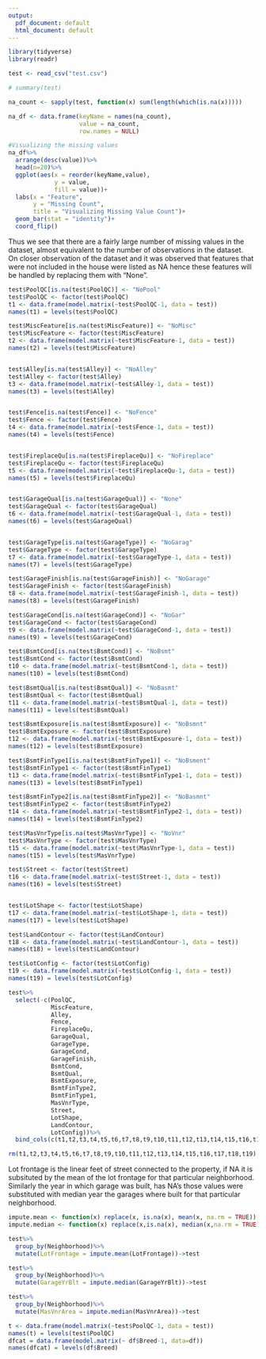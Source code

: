 ```yaml
---
output:
  pdf_document: default
  html_document: default
---
```


```r
library(tidyverse)
library(readr)

test <- read_csv("test.csv")

# summary(test)
```


```r
na_count <- sapply(test, function(x) sum(length(which(is.na(x)))))

na_df <- data.frame(keyName = names(na_count),
                    value = na_count, 
                    row.names = NULL)

#Visualizing the missing values
na_df%>%
  arrange(desc(value))%>%
  head(n=20)%>%
  ggplot(aes(x = reorder(keyName,value),
             y = value,
             fill = value))+
  labs(x = "Feature",
       y = "Missing Count",
       title = "Visualizing Missing Value Count")+
  geom_bar(stat = "identity")+
  coord_flip()
```

Thus we see that there are a fairly large number of missing values in the dataset, almost equivalent to the number of observations in the dataset.   
On closer observation of the dataset and it was observed that features that were not included in the house were listed as NA hence these features will be handled by replacing them with "None".  

```r

test$PoolQC[is.na(test$PoolQC)] <- "NoPool"
test$PoolQC <- factor(test$PoolQC)
t1 <- data.frame(model.matrix(~test$PoolQC-1, data = test))
names(t1) = levels(test$PoolQC)

test$MiscFeature[is.na(test$MiscFeature)] <- "NoMisc"
test$MiscFeature <- factor(test$MiscFeature)
t2 <- data.frame(model.matrix(~test$MiscFeature-1, data = test))
names(t2) = levels(test$MiscFeature)


test$Alley[is.na(test$Alley)] <- "NoAlley"
test$Alley <- factor(test$Alley)
t3 <- data.frame(model.matrix(~test$Alley-1, data = test))
names(t3) = levels(test$Alley)


test$Fence[is.na(test$Fence)] <- "NoFence"
test$Fence <- factor(test$Fence)
t4 <- data.frame(model.matrix(~test$Fence-1, data = test))
names(t4) = levels(test$Fence)


test$FireplaceQu[is.na(test$FireplaceQu)] <- "NoFireplace"
test$FireplaceQu <- factor(test$FireplaceQu)
t5 <- data.frame(model.matrix(~test$FireplaceQu-1, data = test))
names(t5) = levels(test$FireplaceQu)


test$GarageQual[is.na(test$GarageQual)] <- "None"
test$GarageQual <- factor(test$GarageQual)
t6 <- data.frame(model.matrix(~test$GarageQual-1, data = test))
names(t6) = levels(test$GarageQual)


test$GarageType[is.na(test$GarageType)] <- "NoGarag"
test$GarageType <- factor(test$GarageType)
t7 <- data.frame(model.matrix(~test$GarageType-1, data = test))
names(t7) = levels(test$GarageType)

test$GarageFinish[is.na(test$GarageFinish)] <- "NoGarage"
test$GarageFinish <- factor(test$GarageFinish)
t8 <- data.frame(model.matrix(~test$GarageFinish-1, data = test))
names(t8) = levels(test$GarageFinish)

test$GarageCond[is.na(test$GarageCond)] <- "NoGar"
test$GarageCond <- factor(test$GarageCond)
t9 <- data.frame(model.matrix(~test$GarageCond-1, data = test))
names(t9) = levels(test$GarageCond)

test$BsmtCond[is.na(test$BsmtCond)] <- "NoBsmt"
test$BsmtCond <- factor(test$BsmtCond)
t10 <- data.frame(model.matrix(~test$BsmtCond-1, data = test))
names(t10) = levels(test$BsmtCond)

test$BsmtQual[is.na(test$BsmtQual)] <- "NoBasmt"
test$BsmtQual <- factor(test$BsmtQual)
t11 <- data.frame(model.matrix(~test$BsmtQual-1, data = test))
names(t11) = levels(test$BsmtQual)

test$BsmtExposure[is.na(test$BsmtExposure)] <- "NoBsmnt"
test$BsmtExposure <- factor(test$BsmtExposure)
t12 <- data.frame(model.matrix(~test$BsmtExposure-1, data = test))
names(t12) = levels(test$BsmtExposure)

test$BsmtFinType1[is.na(test$BsmtFinType1)] <- "NoBsment"
test$BsmtFinType1 <- factor(test$BsmtFinType1)
t13 <- data.frame(model.matrix(~test$BsmtFinType1-1, data = test))
names(t13) = levels(test$BsmtFinType1)

test$BsmtFinType2[is.na(test$BsmtFinType2)] <- "NoBasmnt"
test$BsmtFinType2 <- factor(test$BsmtFinType2)
t14 <- data.frame(model.matrix(~test$BsmtFinType2-1, data = test))
names(t14) = levels(test$BsmtFinType2)

test$MasVnrType[is.na(test$MasVnrType)] <- "NoVnr"
test$MasVnrType <- factor(test$MasVnrType)
t15 <- data.frame(model.matrix(~test$MasVnrType-1, data = test))
names(t15) = levels(test$MasVnrType)

test$Street <- factor(test$Street)
t16 <- data.frame(model.matrix(~test$Street-1, data = test))
names(t16) = levels(test$Street)


test$LotShape <- factor(test$LotShape)
t17 <- data.frame(model.matrix(~test$LotShape-1, data = test))
names(t17) = levels(test$LotShape)

test$LandContour <- factor(test$LandContour)
t18 <- data.frame(model.matrix(~test$LandContour-1, data = test))
names(t18) = levels(test$LandContour)

test$LotConfig <- factor(test$LotConfig)
t19 <- data.frame(model.matrix(~test$LotConfig-1, data = test))
names(t19) = levels(test$LotConfig)

test%>%
  select(-c(PoolQC,
            MiscFeature,
            Alley,
            Fence,
            FireplaceQu,
            GarageQual,
            GarageType,
            GarageCond,
            GarageFinish,
            BsmtCond,
            BsmtQual,
            BsmtExposure,
            BsmtFinType2,
            BsmtFinType1,
            MasVnrType,
            Street,
            LotShape,
            LandContour,
            LotConfig))%>%
  bind_cols(c(t1,t2,t3,t4,t5,t6,t7,t8,t9,t10,t11,t12,t13,t14,t15,t16,t17,t18,t19))->test

rm(t1,t2,t3,t4,t5,t6,t7,t8,t9,t10,t11,t12,t13,t14,t15,t16,t17,t18,t19)
```


Lot frontage is the linear feet of street connected to the property, if NA it is subsituted by the mean of the lot frontage for that particular neighborhood. Similarly the year in which garage was built, has NA's those values were substituted with median year the garages where built for that particular neighborhood. 
```r
impute.mean <- function(x) replace(x, is.na(x), mean(x, na.rm = TRUE))
impute.median <- function(x) replace(x,is.na(x), median(x,na.rm = TRUE))

test%>%
  group_by(Neighborhood)%>%
  mutate(LotFrontage = impute.mean(LotFrontage))->test

test%>%
  group_by(Neighborhood)%>%
  mutate(GarageYrBlt = impute.median(GarageYrBlt))->test

test%>%
  group_by(Neighborhood)%>%
  mutate(MasVnrArea = impute.median(MasVnrArea))->test
```


```r

t <- data.frame(model.matrix(~test$PoolQC-1, data = test))
names(t) = levels(test$PoolQC)
dfcat = data.frame(model.matrix(~ df$Breed-1, data=df))
names(dfcat) = levels(df$Breed)


```




